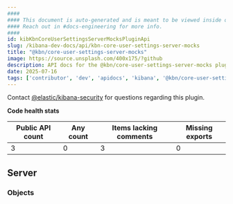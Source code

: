 ```yaml
---
####
#### This document is auto-generated and is meant to be viewed inside our experimental, new docs system.
#### Reach out in #docs-engineering for more info.
####
id: kibKbnCoreUserSettingsServerMocksPluginApi
slug: /kibana-dev-docs/api/kbn-core-user-settings-server-mocks
title: "@kbn/core-user-settings-server-mocks"
image: https://source.unsplash.com/400x175/?github
description: API docs for the @kbn/core-user-settings-server-mocks plugin
date: 2025-07-16
tags: ['contributor', 'dev', 'apidocs', 'kibana', '@kbn/core-user-settings-server-mocks']
---
```




Contact [@elastic/kibana-security](https://github.com/orgs/elastic/teams/kibana-security) for questions regarding this plugin.

**Code health stats**

| Public API count  | Any count | Items lacking comments | Missing exports |
|-------------------|-----------|------------------------|-----------------|
| 3 | 0 | 3 | 0 |

## Server

### Objects
<DocDefinitionList data={kbnCoreUserSettingsServerMocksObj.server.objects}/>

